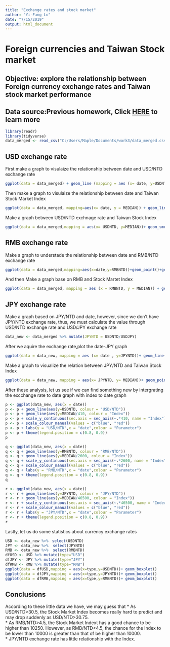 ---
title: "Exchange rates and stock market"
author: "Yi-Fang Lo"
date: "7/15/2019"
output: html_document
---
# Foreign currencies and Taiwan Stock market

## Objective: explore the relationship between Foreign currency exchange rates and Taiwan stock market performance
## Data source:Previous homework, Click [HERE](https://vladislav292.github.io/2019summer-datasciece/work2/work2.html) to learn more
```{r message=FALSE,warning=FALSE}
library(readr)
library(tidyverse)
data_merged <- read_csv("C:/Users/Maple/Documents/work3/data_merged.csv")

```
## USD exchange rate
First make a graph to visulaize the relationship between date and USD/NTD exchange rate
```{r message=FALSE,warning=FALSE}
ggplot(data = data_merged) + geom_line (mapping = aes (x= date, y=USDNTD))+ geom_point(mapping = aes (x=date, y=USDNTD))

```

Then make a graph to visulaize the relationship between date and Taiwan Stock Market Index

```{r message=FALSE, warning=FALSE}
ggplot(data = data_merged, mapping=aes(x= date, y = MEDIAN)) + geom_line()+geom_point()
```


Make a graph between USD/NTD exchnage rate and Taiwan Stock Index
```{r message=FALSE,warning=FALSE}
ggplot(data = data_merged,mapping = aes(x= USDNTD, y=MEDIAN))+ geom_smooth()+ geom_point()
```

## RMB exchange rate
Make a graph to understade the relationship between date and RMB/NTD exchange rate
```{r message=FALSE,warning=FALSE}
ggplot(data = data_merged,mapping=aes(x=date,y=RMBNTD))+geom_point()+geom_line()
```


And then Make a graph base on RMB and Stock Martet Index

```{r message=FALSE,warning=FALSE}
ggplot(data = data_merged, mapping = aes (x = RMBNTD, y = MEDIAN)) + geom_smooth()+ geom_point()
```
## JPY exchange rate

Make a graph based on JPY/NTD and date, however, since we don't have JPY/NTD exchange rate, thus, we must calculate the value through USD/NTD exchange rate and USD/JPY exchange rate
```{r message=FALSE,warning=FALSE}
data_new <- data_merged %>% mutate(JPYNTD = USDNTD/USDJPY)
```

After we aquire the exchange rate,plot the date-JPY graph

```{r message=FALSE,warning=FALSE}
ggplot(data = data_new, mapping = aes (x= date , y=JPYNTD))+ geom_line()+geom_point()

```


Make a graph to visualize the relation between JPY/NTD and Taiwan Stock Index
```{r message=FALSE,warning=FALSE}
ggplot(data = data_new, mapping = aes(x= JPYNTD, y= MEDIAN))+ geom_point()+ geom_smooth()
```

After these analysis, let us see if we can find something new by intergrating the excchange rate to date graph with index to date graph
```{r}
p <- ggplot(data_new, aes(x = date))
p <- p + geom_line(aes(y=USDNTD, colour = "USD/NTD"))
p <- p + geom_line(aes(y=MEDIAN/410, colour = "Index"))
p <- p + scale_y_continuous(sec.axis = sec_axis(~.*410, name = "Index"))
p <- p + scale_colour_manual(values = c("blue", "red"))
p <- p + labs(y = "USD/NTD",x = "date",colour = "Parameter")
p <- p + theme(legend.position = c(0.8, 0.9))
p

q <- ggplot(data_new, aes(x = date))
q <- q + geom_line(aes(y=RMBNTD, colour = "RMB/NTD"))
q <- q + geom_line(aes(y=MEDIAN/2600, colour = "Index"))
q <- q + scale_y_continuous(sec.axis = sec_axis(~.*2600, name = "Index"))
q <- q + scale_colour_manual(values = c("blue", "red"))
q <- q + labs(y = "RMB/NTD",x = "date",colour = "Parameter")
q <- q + theme(legend.position = c(0.8, 0.9))
q

r <- ggplot(data_new, aes(x = date))
r <- r + geom_line(aes(y=JPYNTD, colour = "JPY/NTD"))
r <- r + geom_line(aes(y=MEDIAN/46500, colour = "Index"))
r <- r + scale_y_continuous(sec.axis = sec_axis(~.*46500, name = "Index"))
r <- r + scale_colour_manual(values = c("blue", "red"))
r <- r + labs(y = "JPY/NTD",x = "date",colour = "Parameter")
r <- r + theme(legend.position = c(0.8, 0.9))
r


```


Lastly, let us do some statistics about currency exchange rates
```{r message=FALSE,warning=FALSE}
USD <- data_new %>%　select(USDNTD)
JPY <- data_new %>%  select(JPYNTD)
RMB <- data_new %>%  select(RMBNTD)
dfUSD <- USD %>% mutate(type="USD")
dfJPY <- JPY %>% mutate(type="JPY")
dfRMB <- RMB %>% mutate(type="RMB")
ggplot(data = dfUSD,mapping = aes(x=type,y=USDNTD))+ geom_boxplot()
ggplot(data = dfJPY,mapping = aes(x=type,y=JPYNTD))+ geom_boxplot()
ggplot(data = dfRMB,mapping = aes(x=type,y=RMBNTD))+ geom_boxplot()
```


## Conclusions
According to these little data we have, we may guess that
* As USD/NTD>30.5, the Stock Market Index becomes really hard to predict and may drop suddenly as USD/NTD>30.75.<br/>
* As RMB/NTD>4.5, the Stock Market Indext has a good chance to be higher than 10250. However, as RMB/NTD<4.5, the chance for the Index to be lower than 10000 is greater than that of be higher than 10000.<br/>
* JPY/NTD exchange rate has little relationship with the Index.<br/>